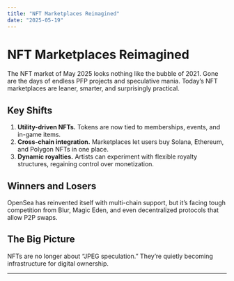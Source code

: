 ```yaml
---
title: "NFT Marketplaces Reimagined"
date: "2025-05-19"
---
```


# NFT Marketplaces Reimagined

The NFT market of May 2025 looks nothing like the bubble of 2021. Gone are the days of endless PFP projects and speculative mania. Today’s NFT marketplaces are leaner, smarter, and surprisingly practical.

## Key Shifts

1. **Utility-driven NFTs.** Tokens are now tied to memberships, events, and in-game items.  
2. **Cross-chain integration.** Marketplaces let users buy Solana, Ethereum, and Polygon NFTs in one place.  
3. **Dynamic royalties.** Artists can experiment with flexible royalty structures, regaining control over monetization.  

## Winners and Losers

OpenSea has reinvented itself with multi-chain support, but it’s facing tough competition from Blur, Magic Eden, and even decentralized protocols that allow P2P swaps.

## The Big Picture

NFTs are no longer about “JPEG speculation.” They’re quietly becoming infrastructure for digital ownership.

---
